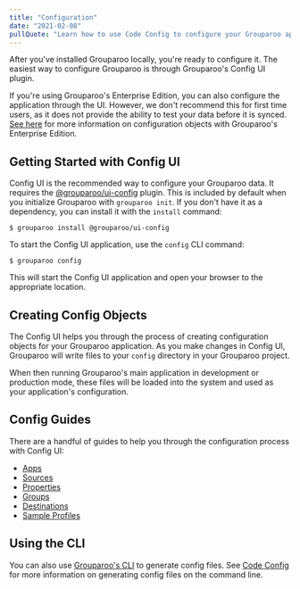 ```yaml
---
title: "Configuration"
date: "2021-02-08"
pullQuote: "Learn how to use Code Config to configure your Grouparoo application."
---
```


After you've installed Grouparoo locally, you're ready to configure it. The easiest way to configure Grouparoo is through Grouparoo's Config UI plugin.

If you're using Grouparoo's Enterprise Edition, you can also configure the application through the UI. However, we don't recommend this for first time users, as it does not provide the ability to test your data before it is synced. [See here](/docs/running/ui-enterprise) for more information on configuration objects with Grouparoo's Enterprise Edition.

## Getting Started with Config UI

Config UI is the recommended way to configure your Grouparoo data. It requires the [@grouparoo/ui-config](https://www.npmjs.com/package/@grouparoo/ui-config) plugin. This is included by default when you initialize Grouparoo with `grouparoo init`. If you don't have it as a dependency, you can install it with the `install` command:

    $ grouparoo install @grouparoo/ui-config

To start the Config UI application, use the `config` CLI command:

    $ grouparoo config

This will start the Config UI application and open your browser to the appropriate location.

## Creating Config Objects

The Config UI helps you through the process of creating configuration objects for your Grouparoo application. As you make changes in Config UI, Grouparoo will write files to your `config` directory in your Grouparoo project.

When then running Grouparoo's main application in development or production mode, these files will be loaded into the system and used as your application's configuration.

## Config Guides

There are a handful of guides to help you through the configuration process with Config UI:

- [Apps](/docs/config/apps)
- [Sources](/docs/config/sources)
- [Properties](/docs/config/properties)
- [Groups](/docs/config/groups)
- [Destinations](/docs/config/destinations)
- [Sample Profiles](/docs/config/profiles)

## Using the CLI

You can also use [Grouparoo's CLI](/docs/cli) to generate config files. See [Code Config](/docs/config/code-config) for more information on generating config files on the command line.
